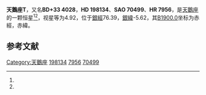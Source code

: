 {{Starbox begin
| name = 天鵝座T
}}
{{Starbox observe
| epoch = [[J2000.0|J2000.0]]
| constell = [[天鵝座|天鵝座]]<ref name=SIMBAD>{{cite web
 | url=http://simbad.u-strasbg.fr/simbad/sim-id?Ident=HR+7956
 | title=Pulsating variable Star
 | publisher=Centre de Données astronomiques de Strasbourg
 | work=SIMBAD
 | accessdate=2012-07-13
 | archive-date=2019-09-15
 | archive-url=https://web.archive.org/web/20190915234629/http://simbad.u-strasbg.fr/simbad/sim-id?Ident=HR+7956
 | dead-url=no
 }}</ref><ref name=DATA>{{cite web
 | url=http://vizier.u-strasbg.fr/viz-bin/VizieR-5?-out.add=.&-source=5050&-corr=PK=HR&-out.max=9999&HR=7956
 | title=VizieR Detailed Page
 | accessdate=2012-07-13
 | archive-date=2019-09-29
 | archive-url=https://web.archive.org/web/20190929234754/http://vizier.u-strasbg.fr/viz-bin/VizieR-5?-out.add=.&-source=5050&-corr=PK=HR&-out.max=9999&HR=7956
 | dead-url=no
 }}</ref>
| 星官 = 
| ra = {{RA|20|47|10.8}}<ref name=SIMBAD /><ref name=DATA />
| dec = {{DEC|+34|22|27}}<ref name=SIMBAD /><ref name=DATA />
| appmag_v = 4.92<ref name=SIMBAD /><ref name=DATA />
}}
{{Starbox character
| class = K3III<ref name=SIMBAD /><ref name=DATA />
| b-v = 1.32<ref name=SIMBAD /><ref name=DATA />
| u-b = 1.47<ref name=SIMBAD /><ref name=DATA />
| r-i = <ref name=SIMBAD /><ref name=DATA />
| variable = 
}}
{{Starbox astrometry
| radial_v = 1.47
| prop_mo_ra = -23
| parallax = 0.005
| p_error = 
}}
{{Starbox catalog
| names =BD+33 4028，[[SAO星表|SAO]] 70499，[[HD星表|HD]] 198134，[[HR星表|HR]] 7956}}
{{Starbox reference |Simbad=HR+7956}}
{{Starbox end}}

'''天鵝座T'''，又名'''BD+33 4028'''，'''HD 198134'''、'''SAO 70499'''、'''HR 7956'''，是[[天鵝座|天鵝座]]的一颗恒星<ref name=SIMBAD /><ref name=DATA />，视星等为4.92，位于[[銀道座標系|銀經]]76.39，[[銀道座標系|銀緯]]-5.62，其[[B1900.0|B1900.0]]坐标为赤經{{RA|20|43|11.2}}，赤緯{{DEC|+34|-5.62|23}}。

== 参考文献 ==
{{reflist}}

{{star-stub}}

{{天鵝座恒星}}
[[Category:天鵝座|Category:天鵝座]]
[[Category:HD和HDE天體|198134]]
[[Category:HR天體|7956]]
[[Category:SAO天體|70499]]